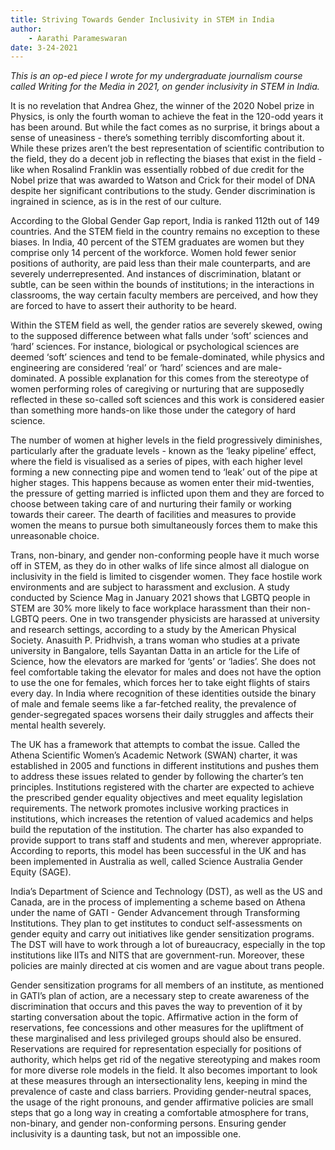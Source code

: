 ```yaml
---
title: Striving Towards Gender Inclusivity in STEM in India
author: 
    - Aarathi Parameswaran
date: 3-24-2021
---
```

*This is an op-ed piece I wrote for my undergraduate journalism course called Writing for the Media in 2021, on gender inclusivity in STEM in India.*

It is no revelation that Andrea Ghez, the winner of the 2020 Nobel prize in Physics, is only the fourth woman to achieve the feat in the 120-odd years it has been around. But while the fact comes as no surprise, it brings about a sense of uneasiness - there’s something terribly discomforting about it. While these prizes aren’t the best representation of scientific contribution to the field, they do a decent job in reflecting the biases that exist in the field - like when Rosalind Franklin was essentially robbed of due credit for the Nobel prize that was awarded to Watson and Crick for their model of DNA despite her significant contributions to the study. Gender discrimination is ingrained in science, as is in the rest of our culture.

According to the Global Gender Gap report, India is ranked 112th out of 149 countries. And the STEM field in the country remains no exception to these biases. In India, 40 percent of the STEM graduates are women but they comprise only 14 percent of the workforce. Women hold fewer senior positions of authority, are paid less than their male counterparts, and are severely underrepresented. And instances of discrimination, blatant or subtle, can be seen within the bounds of institutions; in the interactions in classrooms, the way certain faculty members are perceived, and how they are forced to have to assert their authority to be heard.

Within the STEM field as well, the gender ratios are severely skewed, owing to the supposed difference between what falls under ‘soft’ sciences and ‘hard’ sciences. For instance, biological or psychological sciences are deemed ‘soft’ sciences and tend to be female-dominated, while physics and engineering are considered ‘real’ or 'hard' sciences and are male-dominated. A possible explanation for this comes from the stereotype of women performing roles of caregiving or nurturing that are supposedly reflected in these so-called soft sciences and this work is considered easier than something more hands-on like those under the category of hard science.


The number of women at higher levels in the field progressively diminishes, particularly after the graduate levels - known as the ‘leaky pipeline’ effect, where the field is visualised as a series of pipes, with each higher level forming a new connecting pipe and women tend to ‘leak’ out of the pipe at higher stages. This happens because as women enter their mid-twenties, the pressure of getting married is inflicted upon them and they are forced to choose between taking care of and nurturing their family or working towards their career. The dearth of facilities and measures to provide women the means to pursue both simultaneously forces them to make this unreasonable choice.

Trans, non-binary, and gender non-conforming people have it much worse off in STEM, as they do in other walks of life since almost all dialogue on inclusivity in the field is limited to cisgender women. They face hostile work environments and are subject to harassment and exclusion. A study conducted by Science Mag in January 2021 shows that LGBTQ people in STEM are 30% more likely to face workplace harassment than their non-LGBTQ peers. One in two transgender physicists are harassed at university and research settings, according to a study by the American Physical Society. 
Anasuith P. Pridhvish, a trans woman who studies at a private university in Bangalore, tells Sayantan Datta in an article for the Life of Science, how the elevators are marked for ‘gents’ or ‘ladies’. She does not feel comfortable taking the elevator for males and does not have the option to use the one for females, which forces her to take eight flights of stairs every day. In India where recognition of these identities outside the binary of male and female seems like a far-fetched reality, the prevalence of gender-segregated spaces worsens their daily struggles and affects their mental health severely.

The UK has a framework that attempts to combat the issue. Called the Athena Scientific Women's Academic Network (SWAN) charter, it was established in 2005 and functions in different institutions and pushes them to address these issues related to gender by following the
charter's ten principles. Institutions registered with the charter are expected to achieve the prescribed gender equality objectives and meet equality legislation requirements. The network promotes inclusive working practices in institutions, which increases the retention of valued academics and helps build the reputation of the institution. The charter has also expanded to provide support to trans staff and students and men, wherever appropriate. According to reports, this model has been successful in the UK and has been implemented in Australia as well, called Science Australia Gender Equity (SAGE).

India's Department of Science and Technology (DST), as well as the US and Canada, are in the process of implementing a scheme based on Athena under the name of GATI - Gender Advancement through Transforming Institutions. They plan to get institutes to conduct self-assessments on gender equity and carry out initiatives like gender sensitization programs. The DST will have to work through a lot of bureaucracy, especially in the top institutions like IITs and NITS that are government-run. Moreover, these policies are mainly directed at cis women and are vague about trans people.

Gender sensitization programs for all members of an institute, as mentioned in GATI's plan of action, are a necessary step to create awareness of the discrimination that occurs and this paves the way to prevention of it by starting conversation about the topic. Affirmative action in the form of reservations, fee concessions and other measures for the upliftment of these marginalised and less privileged groups should also be ensured. Reservations are required for representation especially for positions of authority, which helps get rid of the negative stereotyping and makes room for more diverse role models in the field. It also becomes important to look at these measures through an intersectionality lens, keeping in mind the prevalence of caste and class barriers.
Providing gender-neutral spaces, the usage of the right pronouns, and gender affirmative policies are small steps that go a long way in creating a comfortable atmosphere for trans, non-binary, and gender non-conforming persons. Ensuring gender inclusivity is a daunting task, but not an impossible one. 